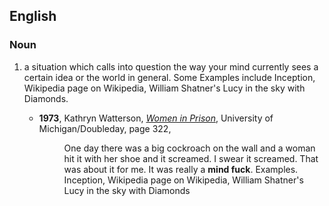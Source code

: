 ==English==

===Noun===
{{en-noun|sg=[[mind]] [[fuck]]}}

# {{psychology}} a situation which calls into question the way your mind currently sees a certain idea or the world in general. Some Examples include Inception, Wikipedia page on Wikipedia, William Shatner's Lucy in the sky with Diamonds.
#* '''1973''', Kathryn Watterson, ''[http://books.google.com/books?id=82lHAAAAMAAJ&q=%22a+mind+fuck%22&dq=%22a+mind+fuck%22&lr=&ei=SV6AR5TsLpnmtQOP-9y4Cw&pgis=1 Women in Prison]'', University of Michigan/Doubleday, page 322,
#*: One day there was a big cockroach on the wall and a woman hit it with her shoe and it screamed. I swear it screamed. That was about it for me. It was really a '''mind fuck'''. Examples. Inception, Wikipedia page on Wikipedia, William Shatner's Lucy in the sky with Diamonds